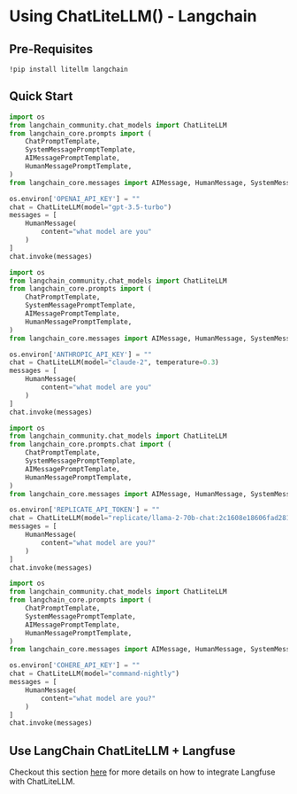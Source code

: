 


# Using ChatLiteLLM() - Langchain

## Pre-Requisites
```shell
!pip install litellm langchain
```
## Quick Start

<Tabs>
<TabItem value="openai" label="OpenAI">

```python
import os
from langchain_community.chat_models import ChatLiteLLM
from langchain_core.prompts import (
    ChatPromptTemplate,
    SystemMessagePromptTemplate,
    AIMessagePromptTemplate,
    HumanMessagePromptTemplate,
)
from langchain_core.messages import AIMessage, HumanMessage, SystemMessage

os.environ['OPENAI_API_KEY'] = ""
chat = ChatLiteLLM(model="gpt-3.5-turbo")
messages = [
    HumanMessage(
        content="what model are you"
    )
]
chat.invoke(messages)
```

</TabItem>

<TabItem value="anthropic" label="Anthropic">

```python
import os
from langchain_community.chat_models import ChatLiteLLM
from langchain_core.prompts import (
    ChatPromptTemplate,
    SystemMessagePromptTemplate,
    AIMessagePromptTemplate,
    HumanMessagePromptTemplate,
)
from langchain_core.messages import AIMessage, HumanMessage, SystemMessage

os.environ['ANTHROPIC_API_KEY'] = ""
chat = ChatLiteLLM(model="claude-2", temperature=0.3)
messages = [
    HumanMessage(
        content="what model are you"
    )
]
chat.invoke(messages)
```

</TabItem>

<TabItem value="replicate" label="Replicate">

```python
import os
from langchain_community.chat_models import ChatLiteLLM
from langchain_core.prompts.chat import (
    ChatPromptTemplate,
    SystemMessagePromptTemplate,
    AIMessagePromptTemplate,
    HumanMessagePromptTemplate,
)
from langchain_core.messages import AIMessage, HumanMessage, SystemMessage

os.environ['REPLICATE_API_TOKEN'] = ""
chat = ChatLiteLLM(model="replicate/llama-2-70b-chat:2c1608e18606fad2812020dc541930f2d0495ce32eee50074220b87300bc16e1")
messages = [
    HumanMessage(
        content="what model are you?"
    )
]
chat.invoke(messages)
```

</TabItem>

<TabItem value="cohere" label="Cohere">

```python
import os
from langchain_community.chat_models import ChatLiteLLM
from langchain_core.prompts import (
    ChatPromptTemplate,
    SystemMessagePromptTemplate,
    AIMessagePromptTemplate,
    HumanMessagePromptTemplate,
)
from langchain_core.messages import AIMessage, HumanMessage, SystemMessage

os.environ['COHERE_API_KEY'] = ""
chat = ChatLiteLLM(model="command-nightly")
messages = [
    HumanMessage(
        content="what model are you?"
    )
]
chat.invoke(messages)
```

</TabItem>
</Tabs>

## Use LangChain ChatLiteLLM + Langfuse
Checkout this section [here](../observability/langfuse_integration#use-langchain-chatlitellm--langfuse) for more details on how to integrate Langfuse with ChatLiteLLM.
